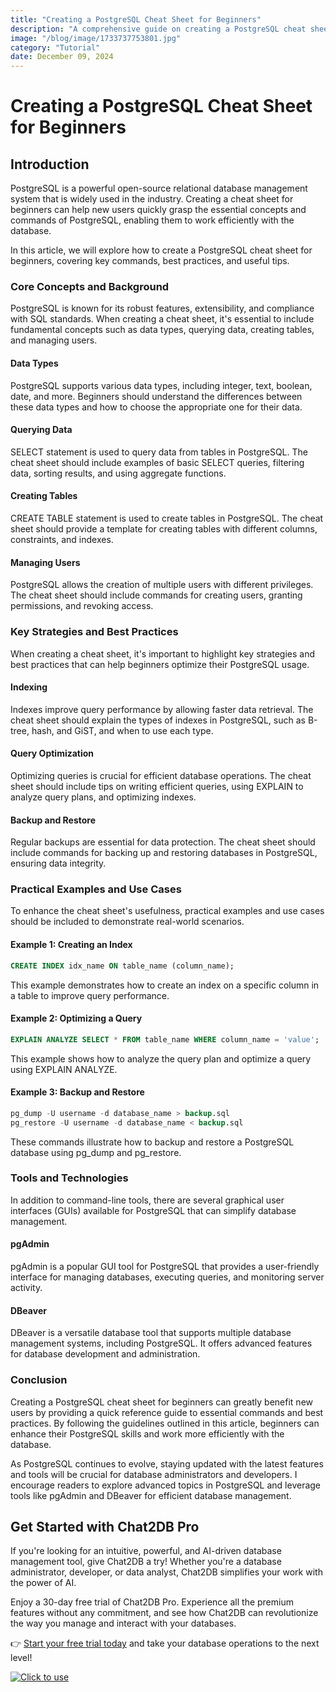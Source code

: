 ```yaml
---
title: "Creating a PostgreSQL Cheat Sheet for Beginners"
description: "A comprehensive guide on creating a PostgreSQL cheat sheet for beginners, covering key concepts, strategies, practical examples, and tools."
image: "/blog/image/1733737753801.jpg"
category: "Tutorial"
date: December 09, 2024
---
```


# Creating a PostgreSQL Cheat Sheet for Beginners

## Introduction
PostgreSQL is a powerful open-source relational database management system that is widely used in the industry. Creating a cheat sheet for beginners can help new users quickly grasp the essential concepts and commands of PostgreSQL, enabling them to work efficiently with the database.

In this article, we will explore how to create a PostgreSQL cheat sheet for beginners, covering key commands, best practices, and useful tips.

### Core Concepts and Background
PostgreSQL is known for its robust features, extensibility, and compliance with SQL standards. When creating a cheat sheet, it's essential to include fundamental concepts such as data types, querying data, creating tables, and managing users.

#### Data Types
PostgreSQL supports various data types, including integer, text, boolean, date, and more. Beginners should understand the differences between these data types and how to choose the appropriate one for their data.

#### Querying Data
SELECT statement is used to query data from tables in PostgreSQL. The cheat sheet should include examples of basic SELECT queries, filtering data, sorting results, and using aggregate functions.

#### Creating Tables
CREATE TABLE statement is used to create tables in PostgreSQL. The cheat sheet should provide a template for creating tables with different columns, constraints, and indexes.

#### Managing Users
PostgreSQL allows the creation of multiple users with different privileges. The cheat sheet should include commands for creating users, granting permissions, and revoking access.

### Key Strategies and Best Practices
When creating a cheat sheet, it's important to highlight key strategies and best practices that can help beginners optimize their PostgreSQL usage.

#### Indexing
Indexes improve query performance by allowing faster data retrieval. The cheat sheet should explain the types of indexes in PostgreSQL, such as B-tree, hash, and GiST, and when to use each type.

#### Query Optimization
Optimizing queries is crucial for efficient database operations. The cheat sheet should include tips on writing efficient queries, using EXPLAIN to analyze query plans, and optimizing indexes.

#### Backup and Restore
Regular backups are essential for data protection. The cheat sheet should include commands for backing up and restoring databases in PostgreSQL, ensuring data integrity.

### Practical Examples and Use Cases
To enhance the cheat sheet's usefulness, practical examples and use cases should be included to demonstrate real-world scenarios.

#### Example 1: Creating an Index
```sql
CREATE INDEX idx_name ON table_name (column_name);
```
This example demonstrates how to create an index on a specific column in a table to improve query performance.

#### Example 2: Optimizing a Query
```sql
EXPLAIN ANALYZE SELECT * FROM table_name WHERE column_name = 'value';
```
This example shows how to analyze the query plan and optimize a query using EXPLAIN ANALYZE.

#### Example 3: Backup and Restore
```sql
pg_dump -U username -d database_name > backup.sql
pg_restore -U username -d database_name < backup.sql
```
These commands illustrate how to backup and restore a PostgreSQL database using pg_dump and pg_restore.

### Tools and Technologies
In addition to command-line tools, there are several graphical user interfaces (GUIs) available for PostgreSQL that can simplify database management.

#### pgAdmin
pgAdmin is a popular GUI tool for PostgreSQL that provides a user-friendly interface for managing databases, executing queries, and monitoring server activity.

#### DBeaver
DBeaver is a versatile database tool that supports multiple database management systems, including PostgreSQL. It offers advanced features for database development and administration.

### Conclusion
Creating a PostgreSQL cheat sheet for beginners can greatly benefit new users by providing a quick reference guide to essential commands and best practices. By following the guidelines outlined in this article, beginners can enhance their PostgreSQL skills and work more efficiently with the database.

As PostgreSQL continues to evolve, staying updated with the latest features and tools will be crucial for database administrators and developers. I encourage readers to explore advanced topics in PostgreSQL and leverage tools like pgAdmin and DBeaver for efficient database management.

## Get Started with Chat2DB Pro

If you're looking for an intuitive, powerful, and AI-driven database management tool, give Chat2DB a try! Whether you're a database administrator, developer, or data analyst, Chat2DB simplifies your work with the power of AI.

Enjoy a 30-day free trial of Chat2DB Pro. Experience all the premium features without any commitment, and see how Chat2DB can revolutionize the way you manage and interact with your databases.

👉 [Start your free trial today](https://chat2db.ai/pricing) and take your database operations to the next level!


[![Click to use](/image/blog/bg/chat2db.jpg)](https://chat2db.ai/)

